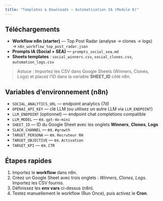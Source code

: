 ```yaml
---
title: "Templates & Downloads — Automatisation IA (Module 6)"
---
```


## Téléchargements
- **Workflow n8n (starter)** — Top Post Radar (analyse → clones → logs)  
  → `n8n_workflow_top_post_radar.json`
- **Prompts IA (Social + SEA)** — `prompts_social_sea.md`
- **Sheets templates** : `social_winners.csv`, `social_clones.csv`, `automation_logs.csv`

> Astuce : Importez les CSV dans Google Sheets (Winners, Clones, Logs) et placez l’ID dans la variable **SHEET_ID** côté n8n.

## Variables d’environnement (n8n)
- `SOCIAL_ANALYTICS_URL` — endpoint analytics (7d)  
- `OPENAI_API_KEY` — clé LLM (ou utilisez un autre LLM via `LLM_ENDPOINT`)  
- `LLM_ENDPOINT` (optionnel) — endpoint chat completions compatible  
- `LLM_MODEL` — ex. `gpt-4o-mini`  
- `SHEET_ID` — ID du Google Sheet avec les onglets **Winners**, **Clones**, **Logs**  
- `SLACK_CHANNEL` — ex. `#growth`  
- `TARGET_PERSONA` — ex. `Recruteur RH`  
- `TARGET_OBJECTIVE` — ex. `Activation`  
- `TARGET_KPI` — ex. `CTR`

## Étapes rapides
1. Importez le **workflow** dans n8n.  
2. Créez un Google Sheet avec trois onglets : *Winners*, *Clones*, *Logs*. Importez les CSV fournis.  
3. Définissez les **env vars** ci-dessus (n8n).  
4. Testez manuellement le workflow (Run Once), puis activez le **Cron**.
